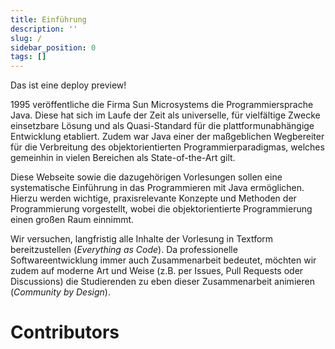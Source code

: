 ```yaml
---
title: Einführung
description: ''
slug: /
sidebar_position: 0
tags: []
---
```


Das ist eine deploy preview!


1995 veröffentliche die Firma Sun Microsystems die Programmiersprache Java.
Diese hat sich im Laufe der Zeit als universelle, für vielfältige Zwecke
einsetzbare Lösung und als Quasi-Standard für die plattformunabhängige
Entwicklung etabliert. Zudem war Java einer der maßgeblichen Wegbereiter für die
Verbreitung des objektorientierten Programmierparadigmas, welches gemeinhin in
vielen Bereichen als State-of-the-Art gilt.

Diese Webseite sowie die dazugehörigen Vorlesungen sollen eine systematische
Einführung in das Programmieren mit Java ermöglichen. Hierzu werden wichtige,
praxisrelevante Konzepte und Methoden der Programmierung vorgestellt, wobei die
objektorientierte Programmierung einen großen Raum einnimmt.

Wir versuchen, langfristig alle Inhalte der Vorlesung in Textform
bereitzustellen (_Everything as Code_). Da professionelle Softwareentwicklung
immer auch Zusammenarbeit bedeutet, möchten wir zudem auf moderne Art und Weise
(z.B. per Issues, Pull Requests oder Discussions) die Studierenden zu eben
dieser Zusammenarbeit animieren (_Community by Design_).

# Contributors

<Contributor
  pullRequest="73"
  userId="116145963"
  description="Fixed wrong for-each loop solution"
/>
<Contributor pullRequest="60" userId="122993743" description="Fixed typo" />
